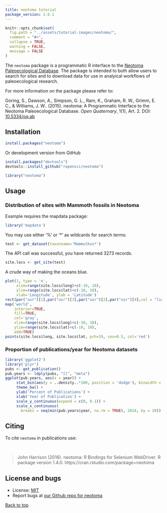 ```yaml
---
title: neotoma tutorial
package_version: 1.6.1
---
```


```r
knitr::opts_chunk$set(
  fig.path = "../assets/tutorial-images/neotoma/",
  comment = "#>",
  collapse = TRUE,
  warning = FALSE,
  message = FALSE
)
```

The `neotoma` package is a programmatic R interface to the [Neotoma Paleoecological Database](http://www.neotomadb.org/). The package is intended to both allow users to search for sites and to download data for use in analyical workflows of paleoecological research.

For more information on the package please refer to:

Goring, S., Dawson, A., Simpson, G. L., Ram, K., Graham, R. W., Grimm, E. C., & Williams, J. W.. (2015). neotoma: A Programmatic Interface to the Neotoma Paleoecological Database. *Open Quaternary*, 1(1), Art. 2. DOI: [10.5334/oq.ab](http://doi.org/10.5334/oq.ab)

<section id="installation">

## Installation

```r
install.packages("neotoma")
```

Or development version from GitHub

```r
install.packages("devtools")
devtools::install_github("ropensci/neotoma")
```

```r
library("neotoma")
```

<section id="usage">

## Usage

### Distribution of sites with Mammoth fossils in Neotoma

Example requires the mapdata package:

```r
library('mapdata')
```

You may use either '%' or '*' as wildcards for search terms:

```r
test <- get_dataset(taxonname='Mammuthus*')
```

The API call was successful, you have returned  3273 records.

```r
site.locs <- get_site(test)
```

A crude way of making the oceans blue.

```r
plot(1, type = 'n',
     xlim=range(site.locs$long)+c(-10, 10),
     ylim=range(site.locs$lat)+c(-10, 10),
     xlab='Longitude', ylab = 'Latitude')
rect(par("usr")[1],par("usr")[3],par("usr")[2],par("usr")[4],col = "lightblue")
map('world',
    interior=TRUE,
    fill=TRUE,
    col='gray',
    xlim=range(site.locs$long)+c(-10, 10),
    ylim=range(site.locs$lat)+c(-10, 10),
    add=TRUE)
points(site.locs$long, site.locs$lat, pch=19, cex=0.5, col='red')
```

### Proportion of publications/year for Neotoma datasets

```r
library('ggplot2')
library('plyr')
pubs <- get_publication()
pub.years <- ldply(pubs, "[[", "meta")
ggplot(pub.years, aes(x = year)) +
     stat_bin(aes(y = ..density..*100, position = 'dodge'), binwidth = 1) +
     theme_bw() +
     ylab('Percent of Publications') +
     xlab('Year of Publication') +
     scale_y_continuous(expand = c(0, 0.1)) +
     scale_x_continuous(
       breaks = seq(min(pub.years$year, na.rm = TRUE), 2014, by = 20))
```


<section id="citing">

## Citing

To cite `neotoma` in publications use:

<br>

> John Harrison (2016). neotoma: R Bindings for Selenium WebDriver. R
  package version 1.4.0. https://cran.rstudio.com/package=neotoma

<section id="license_bugs">

## License and bugs

* License: [MIT](http://opensource.org/licenses/MIT)
* Report bugs at [our Github repo for neotoma](https://github.com/ropensci/neotoma/issues?state=open)

[Back to top](#top)
